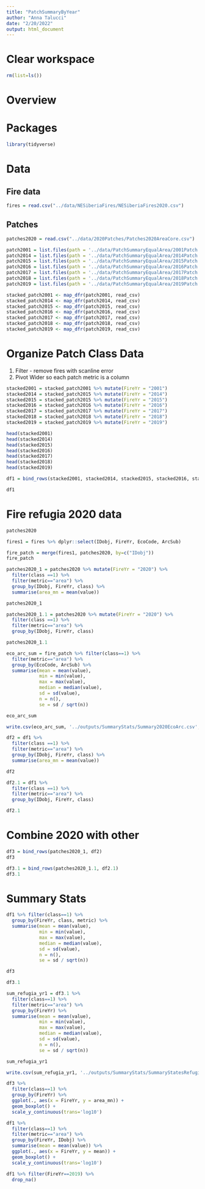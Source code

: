```yaml
---
title: "PatchSummaryByYear"
author: "Anna Talucci"
date: "2/20/2022"
output: html_document
---
```


# Clear workspace

```r
rm(list=ls()) 
```

# Overview


# Packages

```r
library(tidyverse)
```


# Data

## Fire data

```r
fires = read.csv("../data/NESiberiaFires/NESiberiaFires2020.csv") 
```

## Patches
```r
patches2020 = read.csv("../data/2020Patches/Patches2020AreaCore.csv") 
```


```r
patch2001 = list.files(path = '../data/PatchSummaryEqualArea/2001Patch', pattern = "csv$", full.names = TRUE)
patch2014 = list.files(path = '../data/PatchSummaryEqualArea/2014Patch', pattern = "csv$", full.names = TRUE)
patch2015 = list.files(path = '../data/PatchSummaryEqualArea/2015Patch', pattern = "csv$", full.names = TRUE)
patch2016 = list.files(path = '../data/PatchSummaryEqualArea/2016Patch', pattern = "csv$", full.names = TRUE)
patch2017 = list.files(path = '../data/PatchSummaryEqualArea/2017Patch', pattern = "csv$", full.names = TRUE)
patch2018 = list.files(path = '../data/PatchSummaryEqualArea/2018Patch', pattern = "csv$", full.names = TRUE)
patch2019 = list.files(path = '../data/PatchSummaryEqualArea/2019Patch', pattern = "csv$", full.names = TRUE)
```

```r
stacked_patch2001 <- map_dfr(patch2001, read_csv)
stacked_patch2014 <- map_dfr(patch2014, read_csv)
stacked_patch2015 <- map_dfr(patch2015, read_csv)
stacked_patch2016 <- map_dfr(patch2016, read_csv)
stacked_patch2017 <- map_dfr(patch2017, read_csv)
stacked_patch2018 <- map_dfr(patch2018, read_csv)
stacked_patch2019 <- map_dfr(patch2019, read_csv)
```

# Organize Patch Class Data 
1. Filter - remove fires with scanline error
2. Pivot Wider so each patch metric is a column
```r
stacked2001 = stacked_patch2001 %>% mutate(FireYr = "2001")
stacked2014 = stacked_patch2015 %>% mutate(FireYr = "2014")
stacked2015 = stacked_patch2015 %>% mutate(FireYr = "2015")
stacked2016 = stacked_patch2016 %>% mutate(FireYr = "2016")
stacked2017 = stacked_patch2017 %>% mutate(FireYr = "2017")
stacked2018 = stacked_patch2018 %>% mutate(FireYr = "2018")
stacked2019 = stacked_patch2019 %>% mutate(FireYr = "2019")
```

```r
head(stacked2001)
head(stacked2014)
head(stacked2015)
head(stacked2016)
head(stacked2017)
head(stacked2018)
head(stacked2019)
```

```r
df1 = bind_rows(stacked2001, stacked2014, stacked2015, stacked2016, stacked2017, stacked2018, stacked2019)
```

```r

df1
```

# Fire refugia 2020 data
```r
patches2020
```
```r

fires1 = fires %>% dplyr::select(IDobj, FireYr, EcoCode, ArcSub)
```

```r
fire_patch = merge(fires1, patches2020, by=c("IDobj"))
fire_patch

```


```r
patches2020_1 = patches2020 %>% mutate(FireYr = "2020") %>%
  filter(class ==1) %>%
  filter(metric=="area") %>%
  group_by(IDobj, FireYr, class) %>% 
  summarise(area_mn = mean(value))

patches2020_1 

```

```r
patches2020_1.1 = patches2020 %>% mutate(FireYr = "2020") %>%
  filter(class ==1) %>%
  filter(metric=="area") %>%
  group_by(IDobj, FireYr, class) 

patches2020_1.1 

```
```r
eco_arc_sum = fire_patch %>% filter(class==1) %>%
  filter(metric=="area") %>%
  group_by(EcoCode, ArcSub) %>%
  summarise(mean = mean(value),
            min = min(value),
            max = max(value),
            median = median(value),
            sd = sd(value),
            n = n(),
            se = sd / sqrt(n))

eco_arc_sum
```

```r
write.csv(eco_arc_sum, '../outputs/SummaryStats/Summary2020EcoArc.csv',  row.names = FALSE)
```


```r
df2 = df1 %>% 
  filter(class ==1) %>%
  filter(metric=="area") %>%
  group_by(IDobj, FireYr, class) %>% 
  summarise(area_mn = mean(value))

df2
```

```r
df2.1 = df1 %>% 
  filter(class ==1) %>%
  filter(metric=="area") %>%
  group_by(IDobj, FireYr, class) 

df2.1
```
# Combine 2020 with other

```r
df3 = bind_rows(patches2020_1, df2)
df3
```

```r
df3.1 = bind_rows(patches2020_1.1, df2.1)
df3.1
```

# Summary Stats
```r
df1 %>% filter(class==1) %>%
  group_by(FireYr, class, metric) %>%
  summarise(mean = mean(value),
            min = min(value),
            max = max(value),
            median = median(value),
            sd = sd(value),
            n = n(),
            se = sd / sqrt(n))


```
```r
df3
```






```r
df3.1
```

```r
sum_refugia_yr1 = df3.1 %>% 
  filter(class==1) %>%
  filter(metric=="area") %>%
  group_by(FireYr) %>%
  summarise(mean = mean(value),
            min = min(value),
            max = max(value),
            median = median(value),
            sd = sd(value),
            n = n(),
            se = sd / sqrt(n))

sum_refugia_yr1
```


```r
write.csv(sum_refugia_yr1, '../outputs/SummaryStats/SummaryStatesRefugiaAreaYear.csv',  row.names = FALSE)
```


```r
df3 %>%
  filter(class==1) %>%
  group_by(FireYr) %>%
  ggplot(., aes(x = FireYr, y = area_mn)) +
  geom_boxplot() +
  scale_y_continuous(trans='log10') 
```

```r
df1 %>%
  filter(class==1) %>%
  filter(metric=="area") %>%
  group_by(FireYr, IDobj) %>%
  summarise(mean = mean(value)) %>%
  ggplot(., aes(x = FireYr, y = mean)) +
  geom_boxplot() +
  scale_y_continuous(trans='log10') 
```

```r
df1 %>% filter(FireYr==2019) %>%
  drop_na()


```